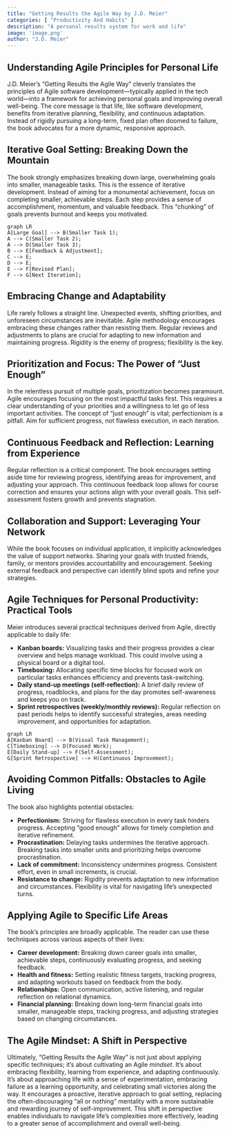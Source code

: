 ```yaml
---
title: "Getting Results the Agile Way by J.D. Meier"
categories: [ "Productivity And Habits" ]
description: "A personal results system for work and life"
image: 'image.png'
author: "J.D. Meier"
---
```

## Understanding Agile Principles for Personal Life

J.D. Meier's "Getting Results the Agile Way" cleverly translates the principles of Agile software development—typically applied in the tech world—into a framework for achieving personal goals and improving overall well-being. The core message is that life, like software development, benefits from iterative planning, flexibility, and continuous adaptation.  Instead of rigidly pursuing a long-term, fixed plan often doomed to failure, the book advocates for a more dynamic, responsive approach.

## Iterative Goal Setting: Breaking Down the Mountain

The book strongly emphasizes breaking down large, overwhelming goals into smaller, manageable tasks. This is the essence of iterative development.  Instead of aiming for a monumental achievement, focus on completing smaller, achievable steps.  Each step provides a sense of accomplishment, momentum, and valuable feedback. This "chunking" of goals prevents burnout and keeps you motivated.


```mermaid
graph LR
A[Large Goal] --> B(Smaller Task 1);
A --> C(Smaller Task 2);
A --> D(Smaller Task 3);
B --> E[Feedback & Adjustment];
C --> E;
D --> E;
E --> F[Revised Plan];
F --> G[Next Iteration];
```

## Embracing Change and Adaptability

Life rarely follows a straight line. Unexpected events, shifting priorities, and unforeseen circumstances are inevitable.  Agile methodology encourages embracing these changes rather than resisting them. Regular reviews and adjustments to plans are crucial for adapting to new information and maintaining progress.  Rigidity is the enemy of progress; flexibility is the key.


## Prioritization and Focus:  The Power of "Just Enough"

In the relentless pursuit of multiple goals, prioritization becomes paramount.  Agile encourages focusing on the most impactful tasks first. This requires a clear understanding of your priorities and a willingness to let go of less important activities.  The concept of "just enough" is vital;  perfectionism is a pitfall.  Aim for sufficient progress, not flawless execution, in each iteration.

## Continuous Feedback and Reflection: Learning from Experience

Regular reflection is a critical component.  The book encourages setting aside time for reviewing progress, identifying areas for improvement, and adjusting your approach. This continuous feedback loop allows for course correction and ensures your actions align with your overall goals. This self-assessment fosters growth and prevents stagnation.

## Collaboration and Support:  Leveraging Your Network

While the book focuses on individual application, it implicitly acknowledges the value of support networks.  Sharing your goals with trusted friends, family, or mentors provides accountability and encouragement.  Seeking external feedback and perspective can identify blind spots and refine your strategies.

## Agile Techniques for Personal Productivity:  Practical Tools

Meier introduces several practical techniques derived from Agile, directly applicable to daily life:


* **Kanban boards:** Visualizing tasks and their progress provides a clear overview and helps manage workload.  This could involve using a physical board or a digital tool.
* **Timeboxing:** Allocating specific time blocks for focused work on particular tasks enhances efficiency and prevents task-switching.
* **Daily stand-up meetings (self-reflection):**  A brief daily review of progress, roadblocks, and plans for the day promotes self-awareness and keeps you on track.
* **Sprint retrospectives (weekly/monthly reviews):**  Regular reflection on past periods helps to identify successful strategies, areas needing improvement, and opportunities for adaptation.

```mermaid
graph LR
A[Kanban Board] --> B(Visual Task Management);
C[Timeboxing] --> D(Focused Work);
E[Daily Stand-up] --> F(Self-Assessment);
G[Sprint Retrospective] --> H(Continuous Improvement);
```

## Avoiding Common Pitfalls:  Obstacles to Agile Living


The book also highlights potential obstacles:

* **Perfectionism:** Striving for flawless execution in every task hinders progress.  Accepting "good enough" allows for timely completion and iterative refinement.
* **Procrastination:** Delaying tasks undermines the iterative approach.  Breaking tasks into smaller units and prioritizing helps overcome procrastination.
* **Lack of commitment:**  Inconsistency undermines progress.  Consistent effort, even in small increments, is crucial.
* **Resistance to change:**  Rigidity prevents adaptation to new information and circumstances.  Flexibility is vital for navigating life's unexpected turns.


##  Applying Agile to Specific Life Areas

The book's principles are broadly applicable. The reader can use these techniques across various aspects of their lives:

* **Career development:** Breaking down career goals into smaller, achievable steps, continuously evaluating progress, and seeking feedback.
* **Health and fitness:** Setting realistic fitness targets, tracking progress, and adapting workouts based on feedback from the body.
* **Relationships:**  Open communication, active listening, and regular reflection on relational dynamics.
* **Financial planning:**  Breaking down long-term financial goals into smaller, manageable steps, tracking progress, and adjusting strategies based on changing circumstances.

##  The Agile Mindset: A Shift in Perspective


Ultimately, "Getting Results the Agile Way" is not just about applying specific techniques; it's about cultivating an Agile *mindset*. It's about embracing flexibility, learning from experience, and adapting continuously.  It’s about approaching life with a sense of experimentation, embracing failure as a learning opportunity, and celebrating small victories along the way. It encourages a proactive, iterative approach to goal setting, replacing the often-discouraging "all or nothing" mentality with a more sustainable and rewarding journey of self-improvement.  This shift in perspective enables individuals to navigate life’s complexities more effectively, leading to a greater sense of accomplishment and overall well-being.

